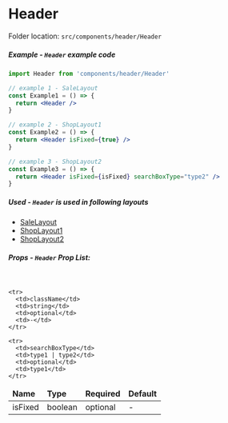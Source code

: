 <h1 className="text-primary">Header</h1>

Folder location: `src/components/header/Header`

##### Example - `Header` example code

```jsx
import Header from 'components/header/Header'

// example 1 - SaleLayout
const Example1 = () => {
  return <Header />
}

// example 2 - ShopLayout1
const Example2 = () => {
  return <Header isFixed={true} />
}

// example 3 - ShopLayout2
const Example3 = () => {
  return <Header isFixed={isFixed} searchBoxType="type2" />
}
```

##### Used - `Header` is used in following layouts

- [SaleLayout](https://bazaar-doc.netlify.app/layouts/sale-layout)
- [ShopLayout1](https://bazaar-doc.netlify.app/layouts/shop-layout-1)
- [ShopLayout2](https://bazaar-doc.netlify.app/layouts/shop-layout-2)

##### Props - `Header` Prop List:

<br />

<table>

<thead>
  <tr>
    <td>
      <b>Name</b>
    </td>
    <td>
      <b>Type</b>
    </td>
    <td>
      <b>Required</b>
    </td>
    <td>
      <b>Default</b>
    </td>
  </tr>
</thead>

  <tbody>
    <tr>
      <td>isFixed</td>
      <td>boolean</td>
      <td>optional</td>
      <td>-</td>
    </tr>

    <tr>
      <td>className</td>
      <td>string</td>
      <td>optional</td>
      <td>-</td>
    </tr>

    <tr>
      <td>searchBoxType</td>
      <td>type1 | type2</td>
      <td>optional</td>
      <td>type1</td>
    </tr>

  </tbody>
</table>
